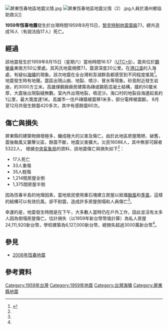 {{noteTA
|G1=Earthquake
}}
{{Infobox earthquake
|title = 1959年恆春地震
|date = {{Start-date|1959-08-15}}
|image =
|map2 = {{Location map | Taiwan | relief = 1
 | label =
 | lat = 21.7
 | long = 121.3
 | mark = Bullseye1.png
 | marksize = 40
 | position = top
 | width = 250
 | float = right
 | caption = }}
|magnitude = 7.1 [[黎克特制地震震級|M<sub>L</sub>]]
|depth = {{convert|20|km|mi|0}}
|location = {{coord|21.7|N|121.3|E|display=inline,title}}
|countries affected = {{TWN}}
|tsunami = 有
|casualties = 16或17人死亡
}}

[[File:屏東恆春地區地震災情.jpg|thumb]]
[[File:屏東恆春地區地震災情（2）.jpg|thumb]]人員於滿州鄉協助救災]]

'''1959年恆春地震'''發生於台灣時間1959年8月15日，[[黎克特制地震震級|黎克特制地震震級]]7.1，總共造成16人（有說法指17人）死亡。

==經過==
該地震發生於1959年8月15日（星期六）當地時間16:57（[[UTC+8|UTC+8]]）。震央位於[[鵝鑾鼻|鵝鑾鼻]]東南方50公里處。其芮氏地震規模7.1，震源深度20公里。在[[港口溪|港口溪]]的入海處，有疑似[[海嘯|海嘯]]的現象。該次地震在全台灣和澎湖群島都感受到不同程度搖晃<ref name=cwbpdf>{{cite book
 |url         = http://scman.cwb.gov.tw/eqv5/research/21vol/MOTC-CWB-87-E-11.pdf
 |title       = 台灣地區十大災害地震圖集 (A Collection of Images of Ten Great Earthquake Disasters in the Taiwan Region)
 |language    = zh
 |accessdate  = 2009-08-08
 |chapter     = Preface
 |publisher   = Central Weather Bureau
 |author      = 中央氣象局
 |archiveurl  = https://www.webcitation.org/5iwNmJg6c?url=http://scman.cwb.gov.tw/eqv5/research/21vol/MOTC-CWB-87-E-11.pdf
 |archivedate = 2009-08-11
 |deadurl     = yes
 |df          = 
}}</ref>。地震發生時有地聲。震區出現山崩、地裂、噴沙、冒水等現象。砂島附近發生岩崩，約3000方立米。高雄煉鋼廠廠房建築為磚或鋼筋混凝土結構，牆約50厘米厚，大震後出現裂縫無數。室內外出現地裂，噴泥沙。海口村的地裂自海邊起長約1公里，最大寬度達1米。高雄市一住戶磚牆被震移1米多，部分電桿被震斷。 8月至12月共發生餘震420多次，其中有感餘震60次。

==傷亡與損失==
屏東縣的建築物損壞極多，釀成極大的災害及傷亡。由於此地區房屋簡陋、破舊，震後颱風又襲擊災區，餘震不斷，地震災害擴大。災民16088人，其中無家可歸者5322人，
根據[[中央氣象局|中央氣象局]]的資料，該地震傷亡與損失如下<ref name=cwbpdf/>：
*17人死亡
*33人重傷
*35人輕傷
*1,214間房屋全倒 
*1,375間房屋半倒
因為恆春半島的地理因素，當地居民使用重石塊建立房屋以抵擋[[颱風|颱風]]和[[季風|季風]]，這樣的結構可以有效抗風，卻不耐震，造成許多房屋倒塌和人員傷亡<ref name=cwbpdf/>。

幸運的是，地震發生時間是在下午，大多數人當時仍在戶外工作，因此並沒有太多人因為倒塌房屋傷亡。估計損失（以1959年新台幣幣值計算）為私人房屋24,111,920新台幣，學校建築為6,127,000新台幣，總損失超過3000萬新台幣<ref name=cwbpdf/>。

==參見==
*[[2006年恆春地震|2006年恆春地震]]

==參考資料==
{{reflist}}

{{台灣地震}}
{{1959年地震}}

[[Category:1959年台灣|Category:1959年台灣]]
[[Category:1959年地震|Category:1959年地震]]
[[Category:台灣海嘯|Category:台灣海嘯]]
[[Category:屏東縣地震|Category:屏東縣地震]]